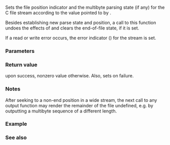 {{cpp/title | fsetpos}}
{{cpp/io/c/navbar}}
{{ddcl | header=cstdio |
int fsetpos( std::FILE* stream, const std::fpos_t* pos );
}}

Sets the file position indicator and the multibyte parsing state (if any) for the C file stream {{tt|stream}} according to the value pointed to by {{tt|pos}}. 

Besides establishing new parse state and position, a call to this function undoes the effects of {{lc|std::ungetc}} and clears the end-of-file state, if it is set.

If a read or write error occurs, the error indicator ({{lc|std::ferror}}) for the stream is set.

===Parameters===
{{par begin}}
{{par | stream | file stream to modify}}
{{par | pos | pointer to a {{c|fpos_t}} object obtained from {{lc|std::fgetpos}} called on a stream associated with the same file}}
{{par end}}

===Return value===
{{c|0}} upon success, nonzero value otherwise. Also, sets {{lc|errno}} on failure.

===Notes===
After seeking to a non-end position in a wide stream, the next call to any output function may render the remainder of the file undefined, e.g. by outputting a multibyte sequence of a different length.

===Example===
{{example
| code=
#include &lt;cstdio&gt;
#include &lt;cstdlib&gt;
 
int main()
{
    // Prepare an array of floating-point values.
    const int SIZE = 5;
    double A[SIZE] = {1., 2., 3., 4., 5.};
    // Write array to a file.
    std::FILE * fp = std::fopen("test.bin", "wb");
    std::fwrite(A, sizeof(double), SIZE, fp);
    std::fclose(fp);
 
    // Read the values into array B.
    double B[SIZE];
    fp = std::fopen("test.bin", "rb");
    std::fpos_t pos;
    if (std::fgetpos(fp, &amp;pos) != 0)      // current position: start of file
    {
       std::perror("fgetpos()");
       std::fprintf(stderr, "fgetpos() failed in file %s at line # %d\n",
                    __FILE__, __LINE__-3);
       std::exit(EXIT_FAILURE);
    }

    int ret_code = std::fread(B, sizeof(double), 1, fp);      // read one value
    // current position: after reading one value
    std::printf("%.1f; read count = %d\n", B[0], ret_code);   // print one value and ret_code
    
    if (std::fsetpos(fp, &amp;pos) != 0)   // reset current position to start of file
    {
       if (std::ferror(fp))
       {
          std::perror("fsetpos()");
          std::fprintf(stderr, "fsetpos() failed in file %s at line # %d\n",
                       __FILE__, __LINE__-5);
          std::exit(EXIT_FAILURE);
       }
    }

    ret_code = std::fread(B, sizeof(double), 1, fp);         // re-read first value
    std::printf("%.1f; read count = %d\n", B[0], ret_code);  // print one value and ret_code
    std::fclose(fp);
 
    return EXIT_SUCCESS; 
}
| output=
1.0; read count = 1
1.0; read count = 1
}}

===See also===
{{dsc begin}}
{{dsc inc | cpp/io/c/dsc fgetpos}}
{{dsc inc | cpp/io/c/dsc ftell}}
{{dsc inc | cpp/io/c/dsc fseek}}
{{dsc see c | c/io/fsetpos}}
{{dsc end}}

{{langlinks|de|es|fr|it|ja|pt|ru|zh}}
